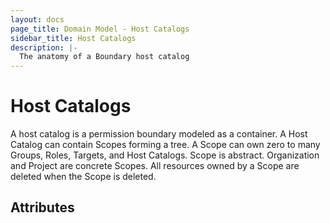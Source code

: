 ```yaml
---
layout: docs
page_title: Domain Model - Host Catalogs
sidebar_title: Host Catalogs
description: |-
  The anatomy of a Boundary host catalog
---
```


# Host Catalogs

A host catalog is a permission boundary modeled as a container.
A Host Catalog can contain Scopes forming a tree.
A Scope can own zero to many
Groups,
Roles,
Targets,
and Host Catalogs.
Scope is abstract.
Organization and Project are concrete Scopes.
All resources owned by a Scope are deleted when the Scope is deleted.

## Attributes

